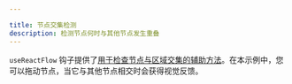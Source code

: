 ```yaml
---

title: 节点交集检测
description: 检测节点何时与其他节点发生重叠
---
```


`useReactFlow` 钩子提供了[用于检查节点与区域交集的辅助方法](/api-reference/types/react-flow-instance#intersections)。在本示例中，您可以拖动节点，当它与其他节点相交时会获得视觉反馈。

<RemoteCodeViewer route="examples/nodes/intersections" framework="react" />